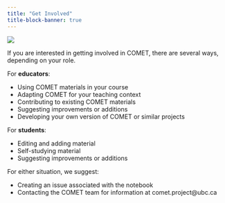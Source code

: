 ```yaml
---
title: "Get Involved"
title-block-banner: true
---
```


![](../media/banner_1.png){fig-alt="COMET project banner"}

If you are interested in getting involved in COMET, there are several ways, depending on your role.

For **educators**:

* Using COMET materials in your course
* Adapting COMET for your teaching context
* Contributing to existing COMET materials
* Suggesting improvements or additions
* Developing your own version of COMET or similar projects

For **students**:

* Editing and adding material
* Self-studying material
* Suggesting improvements or additions

For either situation, we suggest:

* Creating an issue associated with the notebook
* Contacting the COMET team for information at comet.project@ubc.ca